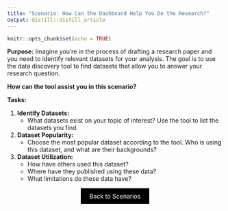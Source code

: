 ```yaml
---
title: "Scenario: How Can the Dashboard Help You Do the Research?"
output: distill::distill_article
---
```


```r
knitr::opts_chunk$set(echo = TRUE)
```

**Purpose:** Imagine you're in the process of drafting a research paper and you need to identify relevant datasets for your analysis. The goal is to use the data discovery tool to find datasets that allow you to answer your research question. 

**How can the tool assist you in this scenario?**

**Tasks:**

1. **Identify Datasets:**
    - What datasets exist on your topic of interest? Use the tool to list the datasets you find.

2. **Dataset Popularity:**
    - Choose the most popular dataset according to the tool. Who is using this dataset, and what are their backgrounds?

3. **Dataset Utilization:**
    - How have others used this dataset?
    - Where have they published using these data?
    - What limitations do these data have?

<div style="text-align: center;">
  <a href="breakout.html" class="btn" style="background-color: black; color: white; padding: 10px 20px; text-align: center; text-decoration: none; display: inline-block;">Back to Scenarios</a>
</div>
